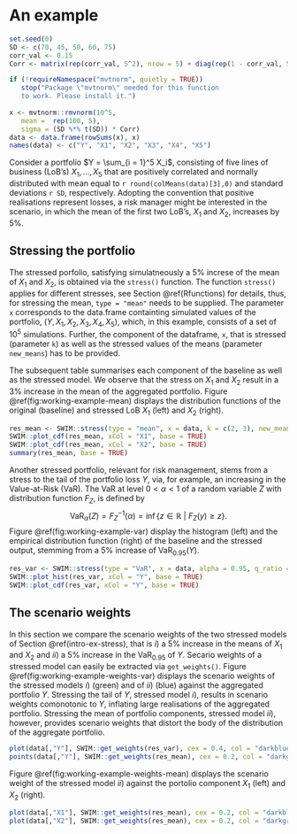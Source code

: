 

# An example


``` r
set.seed(0)
SD <- c(70, 45, 50, 60, 75)
corr_val <- 0.15
Corr <- matrix(rep(corr_val, 5^2), nrow = 5) + diag(rep(1 - corr_val, 5))

if (!requireNamespace("mvtnorm", quietly = TRUE))
   stop("Package \"mvtnorm\" needed for this function 
   to work. Please install it.")
   
x <- mvtnorm::rmvnorm(10^5, 
   mean =  rep(100, 5), 
   sigma = (SD %*% t(SD)) * Corr)
data <- data.frame(rowSums(x), x)
names(data) <- c("Y", "X1", "X2", "X3", "X4", "X5")
```


Consider a portfolio $Y = \sum_{i = 1}^5 X_i$, consisting of five lines of business (LoB's) $X_1, \ldots, X_5$ that are positively correlated and normally distributed with mean equal to `r round(colMeans(data)[3],0)` and standard deviations `r SD`, respectively. Adopting the convention that positive realisations represent losses, a risk manager might be interested in the scenario, in which the mean of the first two LoB's, $X_1$ and $X_2$, increases by $5\%$.

## Stressing the portfolio {#intro-ex-stress}
The stressed porfolio, satisfying simulatneously a $5\%$ increse of the mean of $X_1$ and $X_2$, is obtained via the `stress()` function. The function `stress()` applies for different stresses, see Section \@ref(Rfunctions) for details, thus, for stressing the mean, `type = "mean"` needs to be supplied. The parameter `x` corresponds to the data.frame containting simulated values of the portfolio, $(Y, X_1, X_2, X_3, X_4, X_5)$, which, in this example, consists of a set of $10^5$ simulations. Further, the component of the dataframe, `x`, that is stressed (parameter `k`) as well as the stressed values of the means (parameter `new_means`) has to be provided. 


The subsequent table summarises each component of the baseline as well as the stressed model. We observe that the stress on $X_1$ and $X_2$ result in a $3\%$ increase in the mean of the aggregated portfolio. Figure \@ref(fig:working-example-mean) displays the distribution functions of the original (baseline) and stressed LoB $X_1$ (left) and $X_2$ (right).


``` r
res_mean <- SWIM::stress(type = "mean", x = data, k = c(2, 3), new_means = c(105, 105))
SWIM::plot_cdf(res_mean, xCol = "X1", base = TRUE)
SWIM::plot_cdf(res_mean, xCol = "X2", base = TRUE)
summary(res_mean, base = TRUE)
```


Another stressed portfolio, relevant for risk management, stems from a stress to the tail of the portfolio loss $Y$, via, for example, an increasing in the Value-at-Risk ($\text{VaR}$). The $\text{VaR}$ at level $0 < \alpha < 1$ of a random variable $Z$ with distribution function $F_Z$, is defined by $$\text{VaR}_\alpha(Z) = F_Z^{-1}(\alpha) = \inf \{z \in \mathbb{R} ~|~F_Z(y) \geq z \}.$$ Figure \@ref(fig:working-example-var) display the histogram (left) and the empirical distribution function (right) of the baseline and the stressed output, stemming from a $5\%$ increase of $\text{VaR}_{0.95}(Y)$.

``` r
res_var <- SWIM::stress(type = "VaR", x = data, alpha = 0.95, q_ratio = 1.05) 
SWIM::plot_hist(res_var, xCol = "Y", base = TRUE)
SWIM::plot_cdf(res_var, xCol = "Y", base = TRUE)
```


## The scenario weights
In this section we compare the scenario weights of the two stressed models of Section \@ref(intro-ex-stress), that is $i)$ a $5\%$ increase in the means of $X_1$ and $X_2$ and $ii)$ a $5\%$ increase in the $\text{VaR}_{0.95}$ of $Y$. Secario weights of a stressed model can easily be extracted via `get_weights()`. Figure \@ref(fig:working-example-weights-var) displays the scenario weights of the stressed models $i)$ (green) and of $ii)$ (blue) against the aggregated portfolio $Y$. Stressing the tail of $Y$, stressed model $i)$, results in scenario weights comonotonic to $Y$, inflating large realisations of the aggregated portfolio. Stressing the mean of portfolio components, stressed model $ii)$, however, provides scenario weights that distort the body of the distribution of the aggregate portfolio. 

``` r

plot(data[,"Y"], SWIM::get_weights(res_var), cex = 0.4, col = "darkblue", xlab = "Y", ylab = "")
points(data[,"Y"], SWIM::get_weights(res_mean), cex = 0.2, col = "darkgreen")
```

Figure \@ref(fig:working-example-weights-mean) displays the scenario weight of the stressed model $ii)$ against the portolio component $X_1$ (left) and $X_2$ (right). 



``` r

plot(data[,"X1"], SWIM::get_weights(res_mean), cex = 0.2, col = "darkblue", xlab = "X1", ylab = "")
plot(data[,"X2"], SWIM::get_weights(res_mean), cex = 0.2, col = "darkgreen", xlab = "X2", ylab = "")
```
